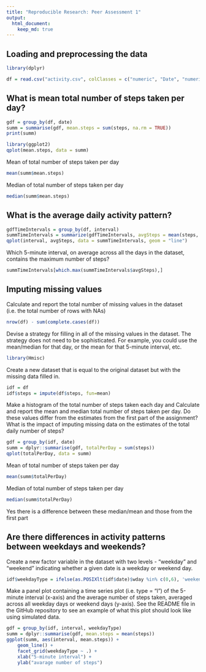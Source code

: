 ```yaml
---
title: "Reproducible Research: Peer Assessment 1"
output: 
  html_document:
    keep_md: true
---
```



## Loading and preprocessing the data
```r
library(dplyr)
```

```r
df = read.csv("activity.csv", colClasses = c("numeric", "Date", "numeric"))

```



## What is mean total number of steps taken per day?

```r
gdf = group_by(df, date)
summ = summarise(gdf, mean.steps = sum(steps, na.rm = TRUE))
print(summ)

library(ggplot2)
qplot(mean.steps, data = summ)
```


Mean of total number of steps taken per day
```r
mean(summ$mean.steps)
```


Median of total number of  steps taken per day
```r
median(summ$mean.steps)
```



## What is the average daily activity pattern?
```r
gdfTimeIntervals = group_by(df, interval)
summTimeIntervals = summarize(gdfTimeIntervals, avgSteps = mean(steps, na.rm = TRUE))
qplot(interval, avgSteps, data = summTimeIntervals, geom = "line")
```

Which 5-minute interval, on average across all the days in the dataset, contains the maximum number of steps?

```r
summTimeIntervals[which.max(summTimeIntervals$avgSteps),]
```



## Imputing missing values

Calculate and report the total number of missing values in the dataset (i.e. the total number of rows with NAs)

```r
nrow(df) - sum(complete.cases(df))
```

Devise a strategy for filling in all of the missing values in the dataset. The strategy does not need to be sophisticated. For example, you could use the mean/median for that day, or the mean for that 5-minute interval, etc.

```r
library(Hmisc)
```


Create a new dataset that is equal to the original dataset but with the missing data filled in.

```r
idf = df
idf$steps = impute(df$steps, fun=mean)
```
Make a histogram of the total number of steps taken each day and Calculate and report the mean and median total number of steps taken per day. Do these values differ from the estimates from the first part of the assignment? What is the impact of imputing missing data on the estimates of the total daily number of steps?

```r
gdf = group_by(idf, date)
summ = dplyr::summarise(gdf, totalPerDay = sum(steps))
qplot(totalPerDay, data = summ)
```

Mean of total number of steps taken per day
```r
mean(summ$totalPerDay)
```


Median of total number of  steps taken per day
```r
median(summ$totalPerDay)
```

Yes there is a difference between these median/mean and those from the first part


## Are there differences in activity patterns between weekdays and weekends?

Create a new factor variable in the dataset with two levels - "weekday" and "weekend" indicating whether a given date is a weekday or weekend day.

```r
idf$weekdayType = ifelse(as.POSIXlt(idf$date)$wday %in% c(0,6), 'weekend', 'weekday')
```

Make a panel plot containing a time series plot (i.e. type = "l") of the 5-minute interval (x-axis) and the average number of steps taken, averaged across all weekday days or weekend days (y-axis). See the README file in the GitHub repository to see an example of what this plot should look like using simulated data.

```r
gdf = group_by(idf, interval, weekdayType)
summ = dplyr::summarise(gdf, mean.steps = mean(steps))
ggplot(summ, aes(interval, mean.steps)) + 
    geom_line() + 
    facet_grid(weekdayType ~ .) +
    xlab("5-minute interval") + 
    ylab("avarage number of steps")


```

